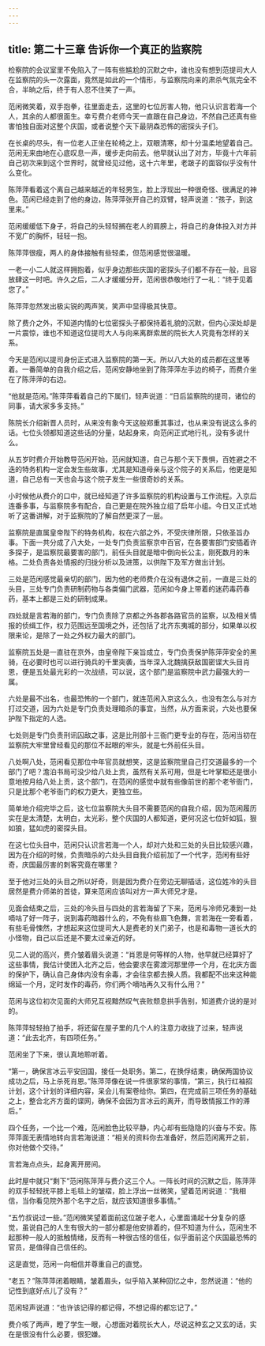 ```yaml
---
---
---
```

title: 第二十三章 告诉你一个真正的监察院
---




检察院的会议室里不免陷入了一阵有些尴尬的沉默之中，谁也没有想到范提司大人在监察院的头一次露面，竟然是如此的一个情形，与监察院向来的肃杀气氛完全不合，半晌之后，终于有人忍不住笑了一声。

范闲微笑着，双手抱拳，往里面走去，这里的七位厉害人物，他只认识言若海一个人，其余的人都很面生。幸亏费介老师今天一直跟在自己身边，不然自己还真有些害怕独自面对这整个庆国，或者说整个天下最阴森恐怖的密探头子们。

在长桌的尽头，有一位老人正坐在轮椅之上，双眼清寒，却十分温柔地望着自己。范闲无来由地在心底叹息一声，缓步走向前去。他早就认出了对方，毕竟十六年前自己初次来到这个世界时，就曾经见过他，这十六年里，老跛子的面容似乎没有什么变化。

陈萍萍看着这个离自己越来越近的年轻男生，脸上浮现出一种很奇怪、很满足的神色。范闲已经走到了他的身边，陈萍萍张开自己的双臂，轻声说道：“孩子，到这里来。”

范闲缓缓低下身子，将自己的头轻轻搁在老人的肩膀上，将自己的身体投入对方并不宽广的胸怀，轻轻一抱。

陈萍萍很瘦，两人的身体接触有些轻柔，但范闲感觉很温暖。

一老一小二人就这样拥抱着，似乎身边那些庆国的密探头子们都不存在一般，且容放肆这一时吧。许久之后，二人才缓缓分开，范闲很恭敬地行了一礼：“终于见着您了。”

陈萍萍忽然发出极尖锐的两声笑，笑声中显得极其快意。

除了费介之外，不知道内情的七位密探头子都保持着礼貌的沉默，但内心深处却是一片震惊，谁也不知道这位提司大人与向来离群索居的院长大人究竟有怎样的关系。

今天是范闲以提司身份正式进入监察院的第一天。所以八大处的成员都在这里等着。一番简单的自我介绍之后，范闲安静地坐到了陈萍萍左手边的椅子，而费介坐在了陈萍萍的右边。

“他就是范闲。”陈萍萍看着自己的下属们，轻声说道：“日后监察院的提司，诸位的同事，请大家多多支持。”

陈院长介绍新晋人员时，从来没有象今天这般郑重其事过，也从来没有说这么多的话。七位头领都知道这些话的分量，站起身来，向范闲正式地行礼，没有多说什么。

从五岁时费介开始教导范闲开始，范闲就知道，自己与那个天下畏惧，百姓避之不迭的特务机构一定会发生些故事，尤其是知道母亲与这个院子的关系后，他更是知道，自己总有一天也会与这个院子发生一些很奇妙的关系。

小时候他从费介的口中，就已经知道了许多监察院的机构设置与工作流程。入京后连番多事，与监察院多有配合，自己更是在院外独立组了启年小组。今日又正式地听了这番讲解，对于监察院的了解自然更深了一层。

监察院是直属皇帝陛下的特务机构，权在六部之外，不受庆律所限，只依圣旨办事。下面一共分成了八大处，一处专门负责监察京中百官，在各要害部门安插着许多探子，是监察院最要害的部门，前任头目就是暗中倒向长公主，刚死数月的朱格。二处负责各处情报的归拢分析以及进策，以供陛下及军方做出计划。

三处是范闲感觉最亲切的部门，因为他的老师费介在没有退休之前，一直是三处的头目，三处专门负责研制药物与各类偏门武器，范闲如今身上带着的迷药毒药春药，基本上都是三处的研制成果。

四处就是言若海的部门，专门负责除了京都之外各郡各路官员的监察，以及相关情报的侦缉工作，权力范围远至国境之外，还包括了北齐东夷城的部分，如果单以权限来论，是除了一处之外权力最大的部门。

监察院五处是一直驻在京外，由皇帝陛下亲旨成立，专门负责保护陈萍萍安全的黑骑，在必要时也可以进行骑兵的千里突袭，当年深入北魏擒获敌国密谍大头目肖恩，便是五处最光彩的一次战绩，可以说，这个部门是监察院中武力最强大的一属。

六处是最不出名，也最恐怖的一个部门，就连范闲入京这么久，也没有怎么与对方打过交道，因为六处是专门负责处理暗杀的事宜，当然，从方面来说，六处也要保护陛下指定的人选。

七处则是专门负责刑讯囚敌之事，这是比刑部十三衙门更专业的存在，范闲当初在监察院大牢里曾经看见的那位不起眼的牢头，就是七外前任头目。

八处啊八处，范闲看见那位中年官员就想笑，这是监察院里自己打交道最多的一个部门了吧？澹泊书局可没少给八处上贡，虽然有关系可用，但是七叶掌柜还是很小意地按月给八处上贡，这个部门，在范闲的感觉中就有些像前世的那个老爷衙门，只是比那个老爷衙门的权力更大，更独立些。

简单地介绍完毕之后，这七位监察院大头目不需要范闲的自我介绍，因为范闲履历实在是太清楚，太明白，太光彩，整个庆国的人都知道，更何况这七位奸如狐，狠如狼，猛如虎的密探头目。

在这七位头目中，范闲只认识言若海一个人，却对六处和三处的头目比较感兴趣，因为在介绍的时候，负责暗杀的六处头目自我介绍前加了一个代字，范闲有些好奇，庆国最厉害的刺客究竟在哪里？

至于他对三处的头目之所以好奇，则是因为费介在旁边无聊插话，这位姓冷的头目居然是费介师弟的首徒，算来范闲应该叫对方一声大师兄才是。

见面会结束之后，三处的冷头目与四处的言若海留了下来，范闲与冷师兄凑到一处嘀咕了好一阵子，说到毒药暗器什么的，不免有些眉飞色舞，言若海在一旁看着，有些毛骨悚然，才想起来这位提司大人是费老的关门弟子，也是和毒物一道长大的小怪物，自己以后还是不要太过亲近的好。

见二人说的高兴，费介皱着眉头说道：“肖恩是何等样的人物，他早就已经算好了这些事情，我估计使团入北齐之后，他会要求在雾渡河那里停一个月，在北庆方面的保护下，确认自己身体内没有余毒，才会往京都去换人质。我都配不出来这种能绵延一个月，定时发作的毒药，你们两个嘀咕再久又有什么用？”

范闲与这位初次见面的大师兄互视黯然叹气丧败颓息拱手告别，知道费介说的是对的。

陈萍萍轻轻拍了拍手，将还留在屋子里的几个人的注意力收拢了过来，轻声说道：“此去北齐，有四项任务。”

范闲坐了下来，很认真地聆听着。

“第一，确保言冰云平安回国，接任一处职务。第二，在换俘结束，确保两国协议成功之后，马上杀死肖恩。”陈萍萍像在说一件很家常的事情，“第三，执行红袖招计划，这个计划的详细内容，呆会儿有案卷给你。第四，在完成前三项任务的基础之上，整合北齐方面的谍网，确保不会因为言冰云的离开，而导致情报工作的滞后。”

四个任务，一个比一个难，范闲脸色比较平静，内心却有些隐隐的兴奋与不安。陈萍萍面无表情地转向言若海说道：“相关的资料你去准备好，然后范闲离开之前，你对他做个交待。”

言若海点点头，起身离开房间。

此时屋中就只“剩下”范闲陈萍萍与费介这三个人。一阵长时间的沉默之后，陈萍萍的双手轻轻抚平膝上毛毯上的皱褶，脸上浮出一丝微笑，望着范闲说道：“我相信，当你看见院外那个名字之后，就应该知道很多事情。”

“五竹叔说过一些。”范闲微笑望着面前这位跛子老人，心里面涌起十分复杂的感觉，虽说自己的人生有很大的一部分都是他安排着的，但不知道为什么，范闲生不起那种一般人的抵触情绪，反而有一种很古怪的信任，似乎面前这个庆国最恐怖的官员，是值得自己信任的。

这是直觉，范闲一向相信并尊重自己的直觉。

“老五？”陈萍萍闭着眼睛，皱着眉头，似乎陷入某种回忆之中，忽然说道：“他的记性到底好点儿了没有？”

范闲轻声说道：“也许该记得的都记得，不想记得的都忘记了。”

费介咳了两声，瞪了学生一眼，心想面对着院长大人，尽说这种玄之又玄的话，实在是很没有什么必要，很犯嫌。